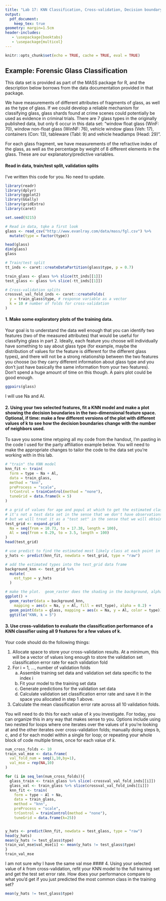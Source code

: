```yaml
---
title: "Lab 17: KNN Classification, Cross-validation, Decision boundary plots"
output:
  pdf_document:
    keep_tex: true
geometry: margin=1.5cm
header-includes:
   - \usepackage{booktabs}
   - \usepackage{multicol}
---
```


```r
knitr::opts_chunk$set(echo = TRUE, cache = TRUE, eval = TRUE)
```

## Example: Forensic Glass Classification

This data set is provided as part of the MASS package for R, and the description below borrows from the data documentation provided in that package.

We have measurements of different attributes of fragments of glass, as well as the type of glass.  If we could develop a reliable mechanism for classifying glass, glass shards found at crime scenes could potentially be used as evidence in criminal trials.  There are 7 glass types in the originally published data, but only 6 occur in this data set:  "window float glass (WinF: 70), window non-float glass (WinNF: 76), vehicle window glass (Veh: 17), containers (Con: 13), tableware (Tabl: 9) and vehicle headlamps (Head: 29)".

For each glass fragment, we have measurements of the refractive index of the glass, as well as the percentage by weight of 8 different elements in the glass.  These are our explanatory/predictive variables.

#### Read in data, train/test split, validation splits

I've written this code for you.  No need to update.

```r
library(readr)
library(dplyr)
library(ggplot2)
library(GGally)
library(gridExtra)
library(caret)

set.seed(9215)

# Read in data, tqke a first look
glass <- read_csv("http://www.evanlray.com/data/mass/fgl.csv") %>%
  mutate(type = factor(type))

head(glass)
dim(glass)
glass

# Train/test split
tt_inds <- caret::createDataPartition(glass$type, p = 0.7)

train_glass <- glass %>% slice(tt_inds[[1]])
test_glass <- glass %>% slice(-tt_inds[[1]])

# Cross-validation splits
crossval_val_fold_inds <- caret::createFolds(
  y = train_glass$type, # response variable as a vector
  k = 10 # number of folds for cross-validation
)
```

#### 1. Make some exploratory plots of the training data.

Your goal is to understand the data well enough that you can identify two features (two of the measured attributes) that would be useful for classifying glass in part 2.  Ideally, each feature you choose will individually have something to say about glass type (for example, maybe the distribution of values for the feature is different for the different glass types), and there will not be a strong relationship between the two features you choose (so they carry different information about glass type and you don't just have basically the same information from your two features).  Don't spend a huge amount of time on this though.  A pairs plot could be good enough.

```r
ggpairs(glass)
```

I will use Na and Al.

#### 2. Using your two selected features, fit a KNN model and make a plot showing the decision boundaries in the two-dimensional feature space.  Optional, if time: make a few different versions of the plot with different values of k to see how the decision boundaries change with the number of neighbors used.

To save you some time retyping all my code from the handout, I'm pasting in the code I used for the party affiliation example below.  You will need to make the appropriate changes to tailor the code to the data set you're working with in this lab.

```r
# "train" the KNN model
knn_fit <- train(
  form = type ~ Na + Al,
  data = train_glass,
  method = "knn",
  preProcess = "scale",
  trControl = trainControl(method = "none"),
  tuneGrid = data.frame(k = 5)
)

# a grid of values for age and popul at which to get the estimated class.
# it's not a test data set in the sense that we don't have observations of party to go with these points,
# but we will treat it as a "test set" in the sense that we will obtain predictions at these points
test_grid <- expand.grid(
  Na = seq(from = 10.73, to = 17.38, length = 100),
  Al = seq(from = 0.29, to = 3.5, length = 100)
)
head(test_grid)

# use predict to find the estimated most likely class at each point in our grid
y_hats <- predict(knn_fit, newdata = test_grid, type = "raw")

# add the estimated types into the test_grid data frame
background_knn <- test_grid %>%
  mutate(
    est_type = y_hats
  )

# make the plot.  geom_raster does the shading in the background, alpha = 0.2 makes it transparent
ggplot() +
  geom_raster(data = background_knn,
    mapping = aes(x = Na, y = Al, fill = est_type), alpha = 0.2) +
  geom_point(data = glass, mapping = aes(x = Na, y = Al, color = type))
  ggtitle("KNN, k = 5")
```

#### 3. Use cross-validation to evaluate the classification performance of a KNN classifier using all 9 features for a few values of k.

Your code should do the following things:

1. Allocate space to store your cross-validation results.  At a minimum, this will be a vector of values long enough to store the validation set classification error rate for each validation fold
2. For i = 1, ..., number of validation folds
    a. Assemble training set data and validation set data specific to the index i
    b. Fit your model to the training set data
    c. Generate predictions for the validation set data
    d. Calculate validation set classification error rate and save it in the space you allocated in step 1 above.
3. Calculate the mean classification error rate across all 10 validation folds.

You will need to do this for each value of $k$ you investigate.  For today, you can organize this in any way that makes sense to you.  Options include using two nested for loops where one iterates over the values of $k$ you're looking at and the other iterates over cross-validation folds; manually doing steps b, c, and d for each model within a single for loop; or repeating your whole block of code multiple times, once for each value of $k$.

```r
num_cross_folds <- 10
train_val_mse <- data.frame(
  val_fold_num = seq(1,10,by=1),
  val_mse = rep(NA,10)
)

for (i in seq_len(num_cross_folds)){
  glass_train <- train_glass %>% slice(-crossval_val_fold_inds[[i]])
  glass_val <- train_glass %>% slice(crossval_val_fold_inds[[i]])
  knn_fit <- train(
    form = type ~ Al + Na,
    data = train_glass,
    method = "knn",
    preProcess = "scale",
    trControl = trainControl(method = "none"),
    tuneGrid = data.frame(k=25))


y_hats <- predict(knn_fit, newdata = test_glass, type = "raw")
head(y_hats)
mean(y_hats != test_glass$type)
train_val_mse$val_mse[i] <- mean(y_hats != test_glass$type)
}
train_val_mse

```
I am not sure why I have the same val mse
#### 4. Using your selected value of $k$ from cross-validation, refit your KNN model to the full training set and get the test set error rate.  How does your performance compare to what you'd get if you just predicted the most common class in the training set?

```r
mean(y_hats != test_glass$type)

```
